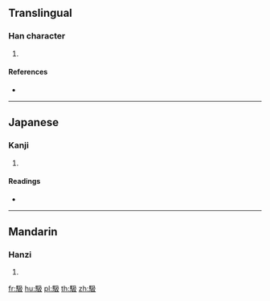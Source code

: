 {{character info/new}}
==Translingual==

===Han character===
{{Han char|rn=187|rad=馬|as=04|sn=14|four=77347|canj=SFNHE}}

# {{defn|Han|sort=馬04}}

====References====
* {{Han ref|kx=1434.240|dkj=44605|dj=1959.120|hdz=74542.040|uh=99BA|ud=39354|bh=E4D6|bd=58582}}

----

==Japanese==

===Kanji===
{{ja-kanji|grade=|rs=馬04}}

# {{defn|lang=ja|sort=馬04}}

====Readings====
* {{ja-readings|on=[[そう]] (sō)|kun=[[おいつく]] (oitsuku)}}

----

==Mandarin==

===Hanzi===
{{cmn-hanzi|pin=[[sà]] ([[sa4]])|wg=sa<sup>4</sup>}}

# {{defn|lang=cmn|sort=馬04}}

[[fr:馺]]
[[hu:馺]]
[[pl:馺]]
[[th:馺]]
[[zh:馺]]